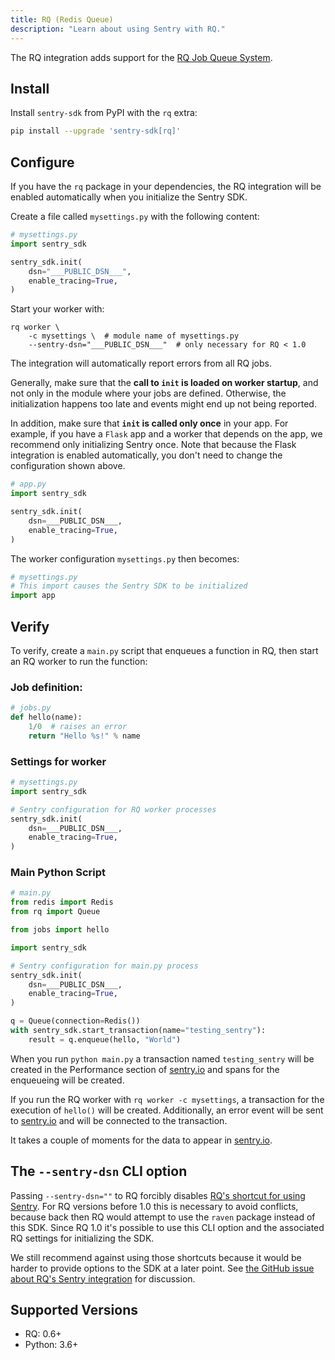 ```yaml
---
title: RQ (Redis Queue)
description: "Learn about using Sentry with RQ."
---
```


The RQ integration adds support for the [RQ Job Queue System](https://python-rq.org/).

## Install

Install `sentry-sdk` from PyPI with the `rq` extra:

```bash
pip install --upgrade 'sentry-sdk[rq]'
```

## Configure

If you have the `rq` package in your dependencies, the RQ integration will be enabled automatically when you initialize the Sentry SDK.

Create a file called `mysettings.py` with the following content:

<SignInNote />

```python {filename:mysettings.py}
# mysettings.py
import sentry_sdk

sentry_sdk.init(
    dsn="___PUBLIC_DSN___",
    enable_tracing=True,
)
```

Start your worker with:

```shell
rq worker \
    -c mysettings \  # module name of mysettings.py
    --sentry-dsn="___PUBLIC_DSN___"  # only necessary for RQ < 1.0
```

The integration will automatically report errors from all RQ jobs.

Generally, make sure that the **call to `init` is loaded on worker startup**, and not only in the module where your jobs are defined. Otherwise, the initialization happens too late and events might end up not being reported.

In addition, make sure that **`init` is called only once** in your app. For example, if you have a `Flask` app and a worker that depends on the app, we recommend only initializing Sentry once. Note that because the Flask integration is enabled automatically, you don't need to change the configuration shown above.

<SignInNote />

```python {filename:app.py}
# app.py
import sentry_sdk

sentry_sdk.init(
    dsn=___PUBLIC_DSN___,
    enable_tracing=True,
)
```

The worker configuration `mysettings.py` then becomes:

```python {filename:mysettings.py}
# mysettings.py
# This import causes the Sentry SDK to be initialized
import app
```

## Verify

To verify, create a `main.py` script that enqueues a function in RQ, then start an RQ worker to run the function:

### Job definition:

```python {filename:jobs.py}
# jobs.py
def hello(name):
    1/0  # raises an error
    return "Hello %s!" % name
```

### Settings for worker

```python {filename:mysettings.py}
# mysettings.py
import sentry_sdk

# Sentry configuration for RQ worker processes
sentry_sdk.init(
    dsn=___PUBLIC_DSN___,
    enable_tracing=True,
)
```

### Main Python Script

```python {filename:main.py}
# main.py
from redis import Redis
from rq import Queue

from jobs import hello

import sentry_sdk

# Sentry configuration for main.py process
sentry_sdk.init(
    dsn=___PUBLIC_DSN___,
    enable_tracing=True,
)

q = Queue(connection=Redis())
with sentry_sdk.start_transaction(name="testing_sentry"):
    result = q.enqueue(hello, "World")
```

When you run `python main.py` a transaction named `testing_sentry` will be created in the Performance section of [sentry.io](https://sentry.io) and spans for the enqueueing will be created.

If you run the RQ worker with `rq worker -c mysettings`, a transaction for the execution of `hello()` will be created. Additionally, an error event will be sent to [sentry.io](https://sentry.io) and will be connected to the transaction.

It takes a couple of moments for the data to appear in [sentry.io](https://sentry.io).

## The `--sentry-dsn` CLI option

Passing `--sentry-dsn=""` to RQ forcibly disables [RQ's shortcut for using Sentry](https://python-rq.org/patterns/sentry/). For RQ versions before 1.0 this is necessary to avoid conflicts, because back then RQ would attempt to use the `raven` package instead of this SDK. Since RQ 1.0 it's possible to use this CLI option and the associated RQ settings for initializing the SDK.

We still recommend against using those shortcuts because it would be harder to provide options to the SDK at a later point. See [the GitHub issue about RQ's Sentry integration](https://github.com/rq/rq/issues/1003) for discussion.

## Supported Versions

- RQ: 0.6+
- Python: 3.6+

<Include name="python-use-older-sdk-for-legacy-support.mdx" />
